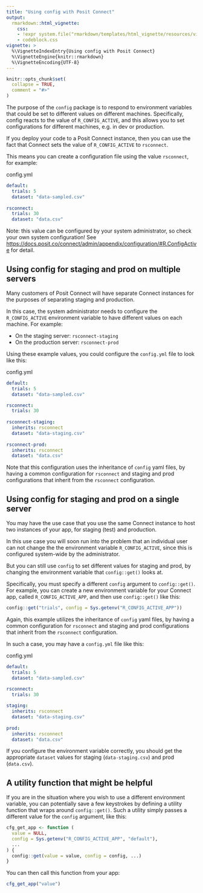```yaml
---
title: "Using config with Posit Connect"
output:
  rmarkdown::html_vignette:
    css:
    - !expr system.file("rmarkdown/templates/html_vignette/resources/vignette.css", package = "rmarkdown")
    - codeblock.css
vignette: >
  %\VignetteIndexEntry{Using config with Posit Connect}
  %\VignetteEngine{knitr::rmarkdown}
  %\VignetteEncoding{UTF-8}
---
```


```r
knitr::opts_chunk$set(
  collapse = TRUE,
  comment = "#>"
)
```


The purpose of the `config` package is to respond to environment variables that could be set to different values on different machines. Specifically, config reacts to the value of `R_CONFIG_ACTIVE`, and this allows you to set configurations for different machines, e.g. in dev or production.

If you deploy your code to a Posit Connect instance, then you can use the fact that Connect sets the value of `R_CONFIG_ACTIVE` to `rsconnect`.

This means you can create a configuration file using the value `rsconnect`, for example:


<p class = "codeblock-label">config.yml</p>

``` yaml
default:
  trials: 5
  dataset: "data-sampled.csv"
  
rsconnect:
  trials: 30
  dataset: "data.csv"
```

Note: this value can be configured by your system administrator, so check your own system configuration!  See <https://docs.posit.co/connect/admin/appendix/configuration/#R.ConfigActive> for detail.

## Using config for staging and prod on multiple servers

Many customers of Posit Connect will have separate Connect instances for the purposes of separating staging and production.

In this case, the system administrator needs to configure the `R_CONFIG_ACTIVE` environment variable to have different values on each machine. For example:

- On the staging server: `rsconnect-staging`
- On the production server: `rsconnect-prod`

Using these example values, you could configure the `config.yml` file to look like this:

<p class = "codeblock-label">config.yml</p>

``` yaml
default:
  trials: 5
  dataset: "data-sampled.csv"

rsconnect:
  trials: 30
  
rsconnect-staging:
  inherits: rsconnect
  dataset: "data-staging.csv"
  
rsconnect-prod:
  inherits: rsconnect
  dataset: "data.csv"
```

Note that this configuration uses the inheritance of `config` yaml files, by having a common configuration for `rsconnect` and staging and prod configurations that inherit from the `rsconnect` configuration.




## Using config for staging and prod on a single server

You may have the use case that you use the same Connect instance to host two instances of your app, for staging (test) and production.

In this use case you will soon run into the problem that an individual user can not change the the environment variable `R_CONFIG_ACTIVE`, since this is configured system-wide by the administrator.

But you can still use `config` to set different values for staging and prod, by changing the environment variable that `config::get()` looks at.


Specifically, you must specify a different `config` argument to `config::get()`.  For example, you can create a new environment variable for your Connect app, called `R_CONFIG_ACTIVE_APP`, and then use `config::get()` like this:

``` R
config::get("trials", config = Sys.getenv("R_CONFIG_ACTIVE_APP"))
```

Again, this example utilizes the inheritance of `config` yaml files, by having a common configuration for `rsconnect` and staging and prod configurations that inherit from the `rsconnect` configuration.

In such a case, you may have a `config.yml` file like this:


<p class = "codeblock-label">config.yml</p>

``` yaml
default:
  trials: 5
  dataset: "data-sampled.csv"

rsconnect:
  trials: 30
  
staging:
  inherits: rsconnect
  dataset: "data-staging.csv"
  
prod:
  inherits: rsconnect
  dataset: "data.csv"
```


If you configure the environment variable correctly, you should get the appropriate `dataset` values for staging (`data-staging.csv`) and prod (`data.csv`).


## A utility function that might be helpful

If you are in the situation where you wish to use a different environment variable, you can potentially save a few keystrokes by defining a utility function that wraps around `config::get()`.  Such a utility simply passes a different value for the `config` argument, like this:

```r
cfg_get_app <- function (
  value = NULL, 
  config = Sys.getenv("R_CONFIG_ACTIVE_APP", "default"), 
  ...
) {
  config::get(value = value, config = config, ...)
}
```

You can then call this function from your app:

``` R
cfg_get_app("value")
```
